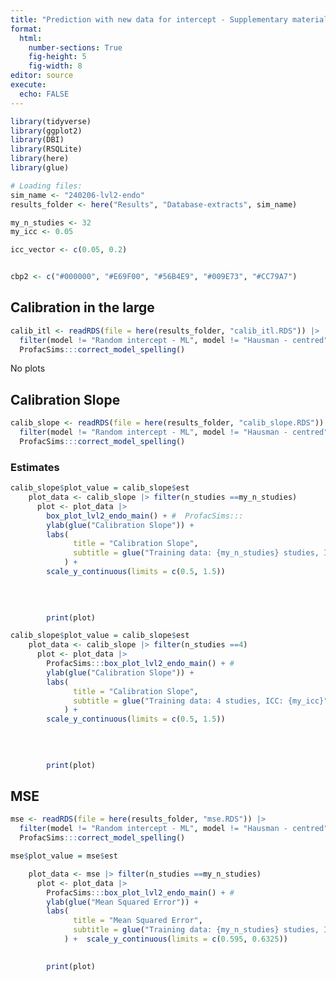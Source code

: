 ```yaml
---
title: "Prediction with new data for intercept - Supplementary material"
format: 
  html:
    number-sections: True
    fig-height: 5
    fig-width: 8
editor: source
execute: 
  echo: FALSE
---
```


```r
library(tidyverse)
library(ggplot2)
library(DBI)
library(RSQLite)
library(here)
library(glue)

# Loading files:
sim_name <- "240206-lvl2-endo"
results_folder <- here("Results", "Database-extracts", sim_name)

my_n_studies <- 32
my_icc <- 0.05

icc_vector <- c(0.05, 0.2)


cbp2 <- c("#000000", "#E69F00", "#56B4E9", "#009E73", "#CC79A7")
```
## Calibration in the large
```R
calib_itl <- readRDS(file = here(results_folder, "calib_itl.RDS")) |> 
  filter(model != "Random intercept - ML", model != "Hausman - centred") |> 
  ProfacSims:::correct_model_spelling()

```
No plots

## Calibration Slope
```R
calib_slope <- readRDS(file = here(results_folder, "calib_slope.RDS")) |> 
  filter(model != "Random intercept - ML", model != "Hausman - centred") |> 
  ProfacSims:::correct_model_spelling()

```

### Estimates
```r
calib_slope$plot_value = calib_slope$est
    plot_data <- calib_slope |> filter(n_studies ==my_n_studies) 
      plot <- plot_data |> 
        box_plot_lvl2_endo_main() + #  ProfacSims:::
        ylab(glue("Calibration Slope")) +
        labs(
              title = "Calibration Slope",
              subtitle = glue("Training data: {my_n_studies} studies, ICC: {my_icc}")
            ) +  
        scale_y_continuous(limits = c(0.5, 1.5)) 
           

        
      
        print(plot)

```

```r
calib_slope$plot_value = calib_slope$est
    plot_data <- calib_slope |> filter(n_studies ==4) 
      plot <- plot_data |> 
        ProfacSims:::box_plot_lvl2_endo_main() + # 
        ylab(glue("Calibration Slope")) +
        labs(
              title = "Calibration Slope",
              subtitle = glue("Training data: 4 studies, ICC: {my_icc}")
            ) +  
        scale_y_continuous(limits = c(0.5, 1.5)) 
           

        
      
        print(plot)

```




## MSE
```R
mse <- readRDS(file = here(results_folder, "mse.RDS")) |> 
  filter(model != "Random intercept - ML", model != "Hausman - centred") |> 
  ProfacSims:::correct_model_spelling()

```

```r
mse$plot_value = mse$est

    plot_data <- mse |> filter(n_studies ==my_n_studies) 
      plot <- plot_data |> 
        ProfacSims:::box_plot_lvl2_endo_main() + # 
        ylab(glue("Mean Squared Error")) +
        labs(
              title = "Mean Squared Error",
              subtitle = glue("Training data: {my_n_studies} studies, ICC: {my_icc}")
            ) +  scale_y_continuous(limits = c(0.595, 0.6325))

      
        print(plot)

```

